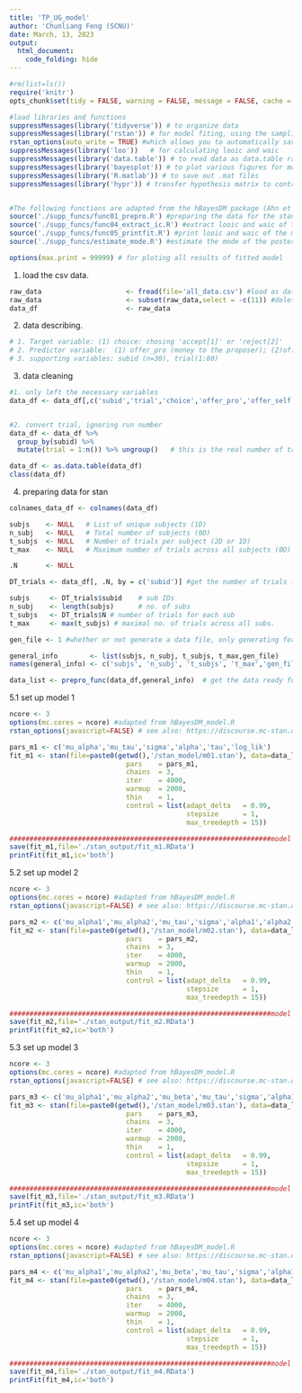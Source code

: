 ---
title: 'TP_UG_model'
author: 'Chunliang Feng (SCNU)'
date: March, 13, 2023
output:
  html_document:
    code_folding: hide
---
```{r setup, include=FALSE}
#rm(list=ls())
require('knitr') 
opts_chunk$set(tidy = FALSE, warning = FALSE, message = FALSE, cache = FALSE)

#load libraries and functions
suppressMessages(library('tidyverse')) # to organize data
suppressMessages(library('rstan')) # for model fiting, using the sampling function
rstan_options(auto_write = TRUE) #which allows you to automatically save a bare version of a compiled Stan program to the hard disk so that it does not need to be recompiled (unless you change it): https://github.com/stan-dev/rstan/wiki/RStan-Getting-Started
suppressMessages(library('loo'))   # for calculating looic and waic
suppressMessages(library('data.table')) # to read data as data.table rather than data.frame.
suppressMessages(library('bayesplot')) # to plot various figures for model checking
suppressMessages(library('R.matlab')) # to save out .mat files
suppressMessages(library('hypr')) # transfer hypothesis matrix to contrast matrix.


#The following functions are adapted from the hBayesDM package (Ahn et al., 2017).
source('./supp_funcs/func01_prepro.R') #preparing the data for the stan
source('./supp_funcs/func04_extract_ic.R') #extract looic and waic of the model
source('./supp_funcs/func05_printfit.R') #print looic and waic of the model and their weights
source('./supp_funcs/estimate_mode.R') #estimate the mode of the posterior distribution

options(max.print = 99999) # for ploting all results of fitted model
```

1. load the csv data.
```{r}
raw_data                     <- fread(file='all_data.csv') #load as data.table: https://digitaschools.com/read-csv-in-r-importing-data/
raw_data                     <- subset(raw_data,select = -c(11)) #delete a column,diff from delete a col from data.frame
data_df                      <- raw_data
```

2. data describing.
```{r}
# 1. Target variable: (1) choice: chosing 'accept[1]' or 'reject[2]'
# 2. Predictor variable:  (1) offer_pro (money to the proposer); (2)offer_self(money to participants);(3) offer_tp(money to third party).
# 3. supporting variables: subid (n=30), trial(1:80)
```

3. data cleaning
```{r}
#1. only left the necessary variables
data_df <- data_df[,c('subid','trial','choice','offer_pro','offer_self','offer_tp')]


#2. convert trial, ignoring run number
data_df <- data_df %>%
  group_by(subid) %>%
  mutate(trial = 1:n()) %>% ungroup()   # this is the real number of trials for each subject.

data_df <- as.data.table(data_df)
class(data_df)
```

4. preparing data for stan
```{r data loading}

colnames_data_df <- colnames(data_df)

subjs    <- NULL   # List of unique subjects (1D)
n_subj   <- NULL   # Total number of subjects (0D)
t_subjs  <- NULL   # Number of trials per subject (2D or 1D)
t_max    <- NULL   # Maximum number of trials across all subjects (0D)

.N       <- NULL

DT_trials <- data_df[, .N, by = c('subid')] #get the number of trials for each sub, data.table

subjs     <- DT_trials$subid    # sub IDs
n_subj    <- length(subjs)      # no. of subs
t_subjs   <- DT_trials$N # number of trials for each sub
t_max     <- max(t_subjs) # maximal no. of trials across all subs.

gen_file <- 1 #whether or not generate a data file, only generating for main analysis, not for simulation analysis

general_info        <- list(subjs, n_subj, t_subjs, t_max,gen_file)
names(general_info) <- c('subjs', 'n_subj', 't_subjs', 't_max','gen_file')

data_list <- prepro_func(data_df,general_info)  # get the data ready for stan
```



5.1 set up model 1
```{r set up model 1}
ncore <- 3
options(mc.cores = ncore) #adapted from hBayesDM_model.R
rstan_options(javascript=FALSE) # see also: https://discourse.mc-stan.org/t/error-in-open-connection-con-open-mode-timeout-was-reached-github-com/23162/6

pars_m1 <- c('mu_alpha','mu_tau','sigma','alpha','tau','log_lik')
fit_m1 <- stan(file=paste0(getwd(),'/stan_model/m01.stan'), data=data_list,
                             pars    = pars_m1,
                             chains  = 3,
                             iter    = 4000,
                             warmup  = 2000,
                             thin    = 1,
                             control = list(adapt_delta   = 0.99,
                                            stepsize      = 1,
                                            max_treedepth = 15))

#################################################################model fit & save model & plots#############################################################
save(fit_m1,file='./stan_output/fit_m1.RData')
printFit(fit_m1,ic='both')

```


5.2 set up model 2
```{r set up model 2}
ncore <- 3
options(mc.cores = ncore) #adapted from hBayesDM_model.R
rstan_options(javascript=FALSE) # see also: https://discourse.mc-stan.org/t/error-in-open-connection-con-open-mode-timeout-was-reached-github-com/23162/6

pars_m2 <- c('mu_alpha1','mu_alpha2','mu_tau','sigma','alpha1','alpha2','tau','log_lik')
fit_m2 <- stan(file=paste0(getwd(),'/stan_model/m02.stan'), data=data_list,
                             pars    = pars_m2,
                             chains  = 3,
                             iter    = 4000,
                             warmup  = 2000,
                             thin    = 1,
                             control = list(adapt_delta   = 0.99,
                                            stepsize      = 1,
                                            max_treedepth = 15))

#################################################################model fit & save model & plots#############################################################
save(fit_m2,file='./stan_output/fit_m2.RData')
printFit(fit_m2,ic='both')

```


5.3 set up model 3
```{r set up model 3}
ncore <- 3
options(mc.cores = ncore) #adapted from hBayesDM_model.R
rstan_options(javascript=FALSE) # see also: https://discourse.mc-stan.org/t/error-in-open-connection-con-open-mode-timeout-was-reached-github-com/23162/6

pars_m3 <- c('mu_alpha1','mu_alpha2','mu_beta','mu_tau','sigma','alpha1','alpha2','beta','tau','log_lik')
fit_m3 <- stan(file=paste0(getwd(),'/stan_model/m03.stan'), data=data_list,
                             pars    = pars_m3,
                             chains  = 3,
                             iter    = 4000,
                             warmup  = 2000,
                             thin    = 1,
                             control = list(adapt_delta   = 0.99,
                                            stepsize      = 1,
                                            max_treedepth = 15))

#################################################################model fit & save model & plots#############################################################
save(fit_m3,file='./stan_output/fit_m3.RData')
printFit(fit_m3,ic='both')

```



5.4 set up model 4
```{r set up model 4}
ncore <- 3
options(mc.cores = ncore) #adapted from hBayesDM_model.R
rstan_options(javascript=FALSE) # see also: https://discourse.mc-stan.org/t/error-in-open-connection-con-open-mode-timeout-was-reached-github-com/23162/6

pars_m4 <- c('mu_alpha1','mu_alpha2','mu_beta','mu_tau','sigma','alpha1','alpha2','beta','tau','log_lik')
fit_m4 <- stan(file=paste0(getwd(),'/stan_model/m04.stan'), data=data_list,
                             pars    = pars_m4,
                             chains  = 3,
                             iter    = 4000,
                             warmup  = 2000,
                             thin    = 1,
                             control = list(adapt_delta   = 0.99,
                                            stepsize      = 1,
                                            max_treedepth = 15))

#################################################################model fit & save model & plots#############################################################
save(fit_m4,file='./stan_output/fit_m4.RData')
printFit(fit_m4,ic='both')

```
